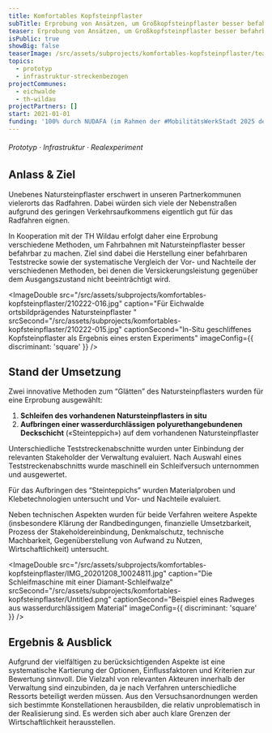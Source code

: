 ```yaml
---
title: Komfortables Kopfsteinpflaster
subTitle: Erprobung von Ansätzen, um Großkopfsteinpflaster besser befahrbar zu machen
teaser: Erprobung von Ansätzen, um Großkopfsteinpflaster besser befahrbar zu machen
isPublic: true
showBig: false
teaserImage: /src/assets/subprojects/komfortables-kopfsteinpflaster/teaserImage.jpg
topics:
  - prototyp
  - infrastruktur-streckenbezogen
projectCommunes:
  - eichwalde
  - th-wildau
projectPartners: []
start: 2021-01-01
funding: '100% durch NUDAFA (im Rahmen der #MobilitätsWerkStadt 2025 des BMBF)'
---
```


###### Prototyp · Infrastruktur · Realexperiment

## **Anlass & Ziel**

Unebenes Natursteinpflaster erschwert in unseren Partnerkommunen vielerorts das Radfahren. Dabei würden sich viele der Nebenstraßen aufgrund des geringen Verkehrsaufkommens eigentlich gut für das Radfahren eignen.

In Kooperation mit der TH Wildau erfolgt daher eine Erprobung verschiedene Methoden, um Fahrbahnen mit Natursteinpflaster besser befahrbar zu machen. Ziel sind dabei die Herstellung einer befahrbaren Teststrecke sowie der systematische Vergleich der Vor- und Nachteile der verschiedenen Methoden, bei denen die Versickerungsleistung gegenüber dem Ausgangszustand nicht beeinträchtigt wird.

<ImageDouble
  src="/src/assets/subprojects/komfortables-kopfsteinpflaster/210222-016.jpg"
  caption="Für Eichwalde ortsbildprägendes Natursteinpflaster "
  srcSecond="/src/assets/subprojects/komfortables-kopfsteinpflaster/210222-015.jpg"
  captionSecond="In-Situ geschliffenes Kopfsteinpflaster als Ergebnis eines ersten Experiments"
  imageConfig={{ discriminant: 'square' }}
/>

## **Stand der Umsetzung**

Zwei innovative Methoden zum “Glätten” des Natursteinpflasters wurden für eine Erprobung ausgewählt:

1. **Schleifen des vorhandenen Natursteinpflasters in situ**
2. **Aufbringen einer wasserdurchlässigen polyurethangebundenen Deckschicht** («Steinteppich») auf dem vorhandenen Natursteinpflaster

Unterschiedliche Teststreckenabschnitte wurden unter Einbindung der relevanten Stakeholder der Verwaltung evaluiert. Nach Auswahl eines Teststreckenabschnitts wurde maschinell ein Schleifversuch unternommen und ausgewertet.

Für das Aufbringen des “Steinteppichs” wurden Materialproben und Klebetechnologien untersucht und Vor- und Nachteile evaluiert.

Neben technischen Aspekten wurden für beide Verfahren weitere Aspekte (insbesondere Klärung der Randbedingungen, finanzielle Umsetzbarkeit, Prozess der Stakeholdereinbindung, Denkmalschutz, technische Machbarkeit, Gegenüberstellung von Aufwand zu Nutzen, Wirtschaftlichkeit) untersucht.

<ImageDouble
  src="/src/assets/subprojects/komfortables-kopfsteinpflaster/IMG_20201208_10024811.jpg"
  caption="Die Schleifmaschine mit einer Diamant-Schleifwalze"
  srcSecond="/src/assets/subprojects/komfortables-kopfsteinpflaster/Untitled.png"
  captionSecond="Beispiel eines Radweges aus wasserdurchlässigem Material"
  imageConfig={{ discriminant: 'square' }}
/>

## **Ergebnis & Ausblick**

Aufgrund der vielfältigen zu berücksichtigenden Aspekte ist eine systematische Kartierung der Optionen, Einflussfaktoren und Kriterien zur Bewertung sinnvoll. Die Vielzahl von relevanten Akteuren innerhalb der Verwaltung sind einzubinden, da je nach Verfahren unterschiedliche Ressorts beteiligt werden müssen. Aus den Versuchsanordnungen werden sich bestimmte Konstellationen herausbilden, die relativ unproblematisch in der Realisierung sind. Es werden sich aber auch klare Grenzen der Wirtschaftlichkeit herausstellen.
